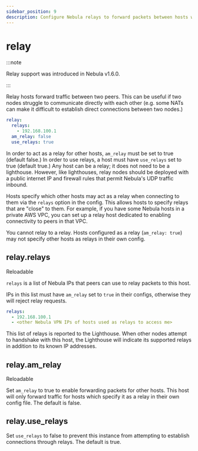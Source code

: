 ```yaml
---
sidebar_position: 9
description: Configure Nebula relays to forward packets between hosts with tricky connectivity issues.
---
```



# relay

:::note

Relay support was introduced in Nebula v1.6.0.

:::

Relay hosts forward traffic between two peers. This can be useful if two nodes struggle to communicate directly with
each other (e.g. some NATs can make it difficult to establish direct connections between two nodes.)

```yml
relay:
  relays:
    - 192.168.100.1
  am_relay: false
  use_relays: true
```

In order to act as a relay for other hosts, `am_relay` must be set to true (default false.) In order to use relays, a
host must have `use_relays` set to true (default true.) Any host can be a relay; it does not need to be a lighthouse.
However, like lighthouses, relay nodes should be deployed with a <UnderlayIP>public internet IP</UnderlayIP> and
firewall rules that permit Nebula's UDP traffic inbound.

Hosts specify which other hosts may act as a relay when connecting to them via the `relays` option in the config. This
allows hosts to specify relays that are "close" to them. For example, if you have some Nebula hosts in a private AWS
VPC, you can set up a relay host dedicated to enabling connectivity to peers in that VPC.

You cannot relay to a relay. Hosts configured as a relay (`am_relay: true`) may not specify other hosts as relays in
their own config.

## relay.relays

<Pill className="mb-24">Reloadable</Pill>

`relays` is a list of <OverlayIP>Nebula IPs</OverlayIP> that peers can use to relay packets to this host.

<OverlayIP>IPs</OverlayIP> in this list must have `am_relay` set to `true` in their configs, otherwise they will reject
relay requests.

```yml
relays:
  - 192.168.100.1
  - <other Nebula VPN IPs of hosts used as relays to access me>
```

This list of relays is reported to the Lighthouse. When other nodes attempt to handshake with this host, the Lighthouse
will indicate its supported relays in addition to its <UnderlayIP>known IP addresses</UnderlayIP>.

## relay.am_relay

<Pill className="mb-24">Reloadable</Pill>

Set `am_relay` to true to enable forwarding packets for other hosts. This host will only forward traffic for hosts which
specify it as a relay in their own config file. The default is false.

## relay.use_relays

Set `use_relays` to false to prevent this instance from attempting to establish connections through relays. The default
is true.
